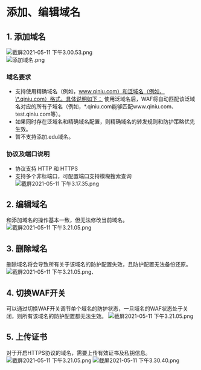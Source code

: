 # 添加、编辑域名

## 1. 添加域名
![截屏2021-05-11 下午3.00.53.png](https://dn-odum9helk.qbox.me/FjMV4CG-cB7wJIjvzCaROKRu0CPM)
<br>
![添加域名.png](https://dn-odum9helk.qbox.me/FkbEEDs_vxqaasyGW5lP7TZe793h)

### 域名要求
- 支持使用精确域名（例如，www.qiniu.com）和泛域名（例如，\*.qiniu.com）格式。具体说明如下：
使用泛域名后，WAF将自动匹配该泛域名对应的所有子域名（例如，\*.qiniu.com能够匹配www.qiniu.com、test.qiniu.com等）。
- 如果同时存在泛域名和精确域名配置，则精确域名的转发规则和防护策略优先生效。
- 暂不支持添加.edu域名。

### 协议及端口说明
- 协议支持 HTTP 和 HTTPS
- 支持多个非标端口，可配置端口支持模糊搜索查询
![截屏2021-05-11 下午3.17.35.png](https://dn-odum9helk.qbox.me/FgWo_k_iAyCZPkphCWZ7u3chRbzQ)

## 2. 编辑域名
和添加域名的操作基本一致，但无法修改当前域名。
![截屏2021-05-11 下午3.21.05.png](https://dn-odum9helk.qbox.me/FjinOTL6Sxnv6BVeCJRF9PMlv78c)

## 3. 删除域名
删除域名将会导致所有关于该域名的防护配置失效，且防护配置无法备份还原。
![截屏2021-05-11 下午3.21.05.png](https://dn-odum9helk.qbox.me/FlgHgWR9e4QbPmQN1s6CE78N1F-_)、

## 4. 切换WAF开关
可以通过切换WAF开关调节单个域名的防护状态，一旦域名的WAF状态处于关闭，则所有该域名的防护配置都无法生效。
![截屏2021-05-11 下午3.21.05.png](https://dn-odum9helk.qbox.me/FlNMwKYTFhZyHe7AP1g0L8ZQXL7D)

## 5. 上传证书
对于开启HTTPS协议的域名，需要上传有效证书及私钥信息。
![截屏2021-05-11 下午3.21.05.png](https://dn-odum9helk.qbox.me/FkofDBp6jWj0h1jty85UmzcKY8hT)
![截屏2021-05-11 下午3.30.40.png](https://dn-odum9helk.qbox.me/Fl9924tEQzuJLZvOL99aZPE6FOtu)
